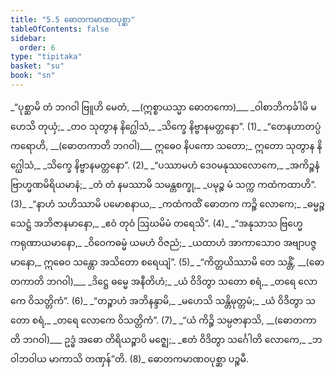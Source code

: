 ```yaml
---
title: "5.5 ဓောတကမာဏဝပုစ္ဆာ"
tableOfContents: false
sidebar:
  order: 6
type: "tipitaka"
basket: "su"
book: "sn"
---
```



<DynamicBreadcrumb />

<Division number="1068" book="sn" e="ch" v="18" p="438">

<Paragraph number="1254" type="verses" book="sn">
_“ပုစ္ဆာမိ တံ ဘဂဝါ ဗြူဟိ မေတံ, __(ဣစ္စာယသ္မာ ဓောတကော)___  
_ဝါစာဘိကင်္ခါမိ မဟေသိ တုယှံ;_  
_တဝ သုတွာန နိဂ္ဃေါသံ,_  
_သိက္ခေ နိဗ္ဗာနမတ္တနော”. (1)_  

</Paragraph>

</Division>
<Division number="1069" book="sn" e="ch" v="18" p="438">

<Paragraph number="1255" book="sn">
_“တေနဟာတပ္ပံ ကရောဟိ, __(ဓောတကာတိ ဘဂဝါ)___  
ဣဓေဝ နိပကော သတော;_  
ဣတော သုတွာန နိဂ္ဃေါသံ,_  
_သိက္ခေ နိဗ္ဗာနမတ္တနော”. (2)_  

</Paragraph>

</Division>
<Division number="1070" book="sn" e="ch" v="18" p="439">

<Paragraph number="1256" type="verses" book="sn">
_“ပဿာမဟံ ဒေဝမနုဿလောကေ,_  
_အကိဉ္စနံ ဗြာဟ္မဏမိရိယမာနံ;_  
_တံ တံ နမဿာမိ သမန္တစက္ခု,_  
_ပမုဉ္စ မံ သက္က ကထံကထာဟိ”. (3)_  

</Paragraph>

</Division>
<Division number="1071" book="sn" e="ch" v="18" p="439">

<Paragraph number="1257" type="verses" book="sn">
_“နာဟံ သဟိဿာမိ ပမောစနာယ,_  
_ကထံကထိံ ဓောတက ကဉ္စိ လောကေ;_  
_ဓမ္မဉ္စ သေဋ္ဌံ အဘိဇာနမာနော,_  
_ဧဝံ တုဝံ ဩဃမိမံ တရေသိ”. (4)_  

</Paragraph>

</Division>
<Division number="1072" book="sn" e="ch" v="18" p="439">

<Paragraph number="1258" type="verses" book="sn">
_“အနုသာသ ဗြဟ္မေ ကရုဏာယမာနော,_  
_ဝိဝေကဓမ္မံ ယမဟံ ဝိဇညံ;_  
_ယထာဟံ အာကာသောဝ အဗျာပဇ္ဇမာနော,_  
ဣဓေဝ သန္တော အသိတော စရေယျံ”. (5)_  

</Paragraph>

</Division>
<Division number="1073" book="sn" e="ch" v="18" p="439">

<Paragraph number="1259" type="verses" book="sn">
_“ကိတ္တယိဿာမိ တေ သန္တိံ, __(ဓောတကာတိ ဘဂဝါ)___  
_ဒိဋ္ဌေ ဓမ္မေ အနီတိဟံ;_  
_ယံ ဝိဒိတွာ သတော စရံ,_  
_တရေ လောကေ ဝိသတ္တိကံ”. (6)_  

</Paragraph>

</Division>
<Division number="1074" book="sn" e="ch" v="18" p="439">

<Paragraph number="1260" type="verses" book="sn">
_“တဉ္စာဟံ အဘိနန္ဒာမိ,_  
_မဟေသိ သန္တိမုတ္တမံ;_  
_ယံ ဝိဒိတွာ သတော စရံ,_  
_တရေ လောကေ ဝိသတ္တိကံ”. (7)_  

</Paragraph>

</Division>
<Division number="1075" book="sn" e="ch" v="18" p="439">

<Paragraph number="1261" type="verses" book="sn">
_“ယံ ကိဉ္စိ သမ္ပဇာနာသိ, __(ဓောတကာတိ ဘဂဝါ)___  
ဥဒ္ဓံ အဓော တိရိယဉ္စာပိ မဇ္ဈေ;_  
_ဧတံ ဝိဒိတွာ သင်္ဂေါတိ လောကေ,_  
_ဘဝါဘဝါယ မာကာသိ တဏှန်”တိ. (8)_  


</Paragraph>
</Division>

<Paragraph number="1262" type="center" book="sn">
ဓောတကမာဏဝပုစ္ဆာ ပဉ္စမီ.
</Paragraph>